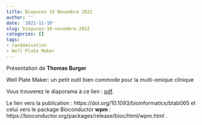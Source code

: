 ```yaml
---
title: Biopuces 10 Novembre 2022
author: ''
date: '2022-11-10'
slug: biopuces-10-novembre-2022
categories: []
tags: 
- randomisation
- Well Plate Maker
---
```


Présentation de **Thomas Burger**

Well Plate Maker: un petit outil bien commode pour la multi-omique clinique 

Vous trouverez le diaporama à ce lien : [pdf](/diapos/WPM_TB_2022.pdf).


Le lien vers la publication : https://doi.org/10.1093/bioinformatics/btab065
et celui vers le package Bioconductor **wpm** : https://bioconductor.org/packages/release/bioc/html/wpm.html .

